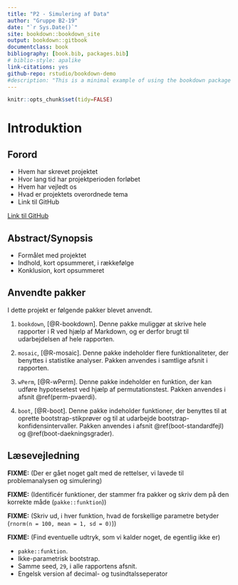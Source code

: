 ```yaml
--- 
title: "P2 - Simulering af Data"
author: "Gruppe B2-19"
date: "`r Sys.Date()`"
site: bookdown::bookdown_site
output: bookdown::gitbook
documentclass: book
bibliography: [book.bib, packages.bib]
# biblio-style: apalike
link-citations: yes
github-repo: rstudio/bookdown-demo
#description: "This is a minimal example of using the bookdown package to write a book. The output format for this example is bookdown::gitbook."
---
```

```r
knitr::opts_chunk$set(tidy=FALSE)
```

# Introduktion

## Forord

- Hvem har skrevet projektet
- Hvor lang tid har projektperioden forløbet
- Hvem har vejledt os
- Hvad er projektets overordnede tema
- Link til GitHub

[Link til GitHub](https://github.com/MadsCorfixen/Datavidenskab-P2/tree/master/Bookdown/bookdown-demo-master)

## Abstract/Synopsis

- Formålet med projektet
- Indhold, kort opsummeret, i rækkefølge
- Konklusion, kort opsummeret

## Anvendte pakker

I dette projekt er følgende pakker blevet anvendt.

1) ```bookdown```, [@R-bookdown]. Denne pakke muliggør at skrive hele rapporter i R ved hjælp af Markdown, og er derfor brugt til udarbejdelsen af hele rapporten.

2) ```mosaic```, [@R-mosaic]. Denne pakke indeholder flere funktionaliteter, der benyttes i statistike analyser. Pakken anvendes i samtlige afsnit i rapporten.

3) ```wPerm```, [@R-wPerm]. Denne pakke indeholder en funktion, der kan udføre hypotesetest ved hjælp af permutationstest. Pakken anvendes i afsnit \@ref(perm-pvaerdi).

4) ```boot```, [@R-boot]. Denne pakke indeholder funktioner, der benyttes til at oprette bootstrap-stikprøver og til at udarbejde bootstrap-konfidensintervaller. Pakken anvendes i afsnit \@ref(boot-standardfejl) og \@ref(boot-daekningsgrader).

## Læsevejledning

__FIXME:__ (Der er gået noget galt med de rettelser, vi lavede til problemanalysen og simulering)

__FIXME:__ (Identificér funktioner, der stammer fra pakker og skriv dem på den korrekte måde (```pakke::funktion```))

__FIXME:__ (Skriv ud, i hver funktion, hvad de forskellige parametre betyder (```rnorm(n = 100, mean = 1, sd = 0)```))

__FIXME:__ (Find eventuelle udtryk, som vi kalder noget, de egentlig ikke er)

- ```pakke::funktion```.
- Ikke-parametrisk bootstrap.
- Samme seed, ```29```, i alle rapportens afsnit.
- Engelsk version af decimal- og tusindtalsseperator
